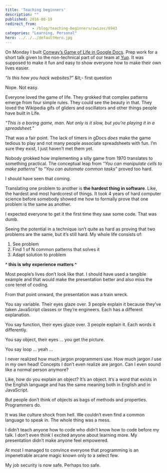 ```yaml
---
title: 'Teaching beginners'
description: ""
published: 2016-08-19
redirect_from: 
            - /blog/teaching-beginners/swizec/6943
categories: "Learning, Personal"
hero: ../../../defaultHero.jpg
---
```

On Monday I built [Conway’s Game of Life in Google Docs](https://swizec.com/blog/conways-game-of-life-in-google-docs/swizec/6931). Prep work for a short talk given to the non-technical part of our team at [Yup](https://www.yup.com/). It was supposed to make it fun and easy to show everyone how to make their own lives easier.

_“Is this how you hack websites?”_ &amp;lt;- first question

Nope. Not easy.

Everyone loved the game of life. They grokked that complex patterns emerge from four simple rules. They could see the beauty in that. They loved the Wikipedia gifs of gliders and oscillators and other things people have built in Life.

_“This is a boring game, man. Not only is it slow, but you’re playing it in a spreadsheet.”_

That was a fair point. The lack of timers in gDocs _does_ make the game tedious to play and not many people associate spreadsheets with fun. I’m sure they exist, I just haven’t met them yet.

Nobody grokked how implementing a silly game from 1970 translates to something practical. The conceptual leap from _“You can manipulate cells to make patterns”_ to _“You can automate common tasks”_ proved too hard.

I should have seen that coming.

Translating one problem to another is **the hardest thing in software**. Like, the hardest and most hardcorest of things. It took 4 years of hard computer science before somebody showed me how to formally prove that one problem is the same as another.

I expected everyone to get it the first time they saw some code. That was dumb.

Seeing the potential in a technique isn’t quite as hard as proving that two problems are the same, but it’s still hard. My whole life consists of:

1. See problem
2. Find 1 of N common patterns that solves it
3. Adapt solution to problem

**^ this is why experience matters ^**

Most people’s lives don’t look like that. I should have used a tangible example and that would make the presentation better and also miss the core tenet of coding.

From that point onward, the presentation was a train wreck.

You say variable. Their eyes glaze over. 3 people explain it because they’ve taken JavaScript classes or they’re engineers. Each has a different explanation.

You say function, their eyes glaze over. 3 people explain it. Each words it differently.

You say object, their eyes … you get the picture.

You say loop … yeah …

I never realized how much jargon programmers use. How much jargon _I_ use in my own head! Concepts I don’t even realize are jargon. Can I even sound like a normal person anymore?

Like, how do you explain an object? It’s an object. It’s a word that exists in the English language and has the same meaning both in English and in JavaScript.

But people don’t think of objects as bags of methods and properties. Programmers do.

It was like culture shock from hell. We couldn’t even find a common language to speak in. The whole thing was a mess.

I didn’t teach anyone how to code who didn’t know how to code before my talk. I don’t even think I excited anyone about learning more. My presentation didn’t make anyone feel empowered.

At most I managed to convince everyone that programming is an impenetrable arcane magic known only to a select few.

My job security is now safe. Perhaps too safe.